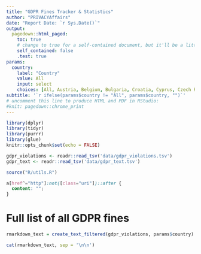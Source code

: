 ```yaml
---
title: "GDPR Fines Tracker & Statistics"
author: "PRIVACYAffairs"
date: "Report Date: `r Sys.Date()`"
output:
  pagedown::html_paged:
    toc: true
    # change to true for a self-contained document, but it'll be a litte slower for Pandoc to render
    self_contained: false
    .test: true
params:
  country: 
    label: "Country"
    value: All
    input: select
    choices: [All, Austria, Belgium, Bulgaria, Croatia, Cyprus, Czech Republic, Denmark, France, Germany, Greece, Hungary, Iceland, Italy, Latvia, Lithuania, Malta, Netherlands, Norway, Poland, Portugal, Romania, Slovakia, Spain, Sweden, United Kingdom]
subtitle: '`r ifelse(params$country != "All", params$country, "")`'
# uncomment this line to produce HTML and PDF in RStudio:
#knit: pagedown::chrome_print
---
```


```r
library(dplyr)
library(tidyr)
library(purrr)
library(glue)
knitr::opts_chunk$set(echo = FALSE)

gdpr_violations <- readr::read_tsv('data/gdpr_violations.tsv')
gdpr_text <- readr::read_tsv('data/gdpr_text.tsv')

source("R/utils.R")

```

```css
a[href^="http"]:not([class="uri"])::after {
  content: "";
}
```

# Full list of all GDPR fines

```r

rmarkdown_text = create_text_filtered(gdpr_violations, params$country)

cat(rmarkdown_text, sep = '\n\n')
```
